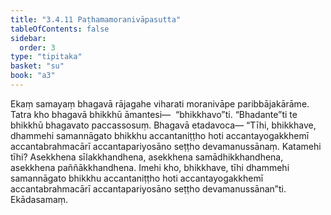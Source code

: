 ```yaml
---
title: "3.4.11 Paṭhamamoranivāpasutta"
tableOfContents: false
sidebar:
  order: 3
type: "tipitaka"
basket: "su"
book: "a3"
---
```



<DynamicBreadcrumb />

<Division number="144" book="a3" bookNo="15" page="295">

<Paragraph number="1053" book="a3">
Ekaṃ samayaṃ bhagavā rājagahe viharati moranivāpe paribbājakārāme. Tatra kho bhagavā bhikkhū āmantesi—  “bhikkhavo”ti. “Bhadante”ti te bhikkhū bhagavato paccassosuṃ. Bhagavā etadavoca—
</Paragraph>

<Paragraph number="1054" book="a3">
“Tīhi, bhikkhave, dhammehi samannāgato bhikkhu accantaniṭṭho hoti accantayogakkhemī accantabrahmacārī accantapariyosāno seṭṭho devamanussānaṃ. Katamehi tīhi? Asekkhena sīlakkhandhena, asekkhena samādhikkhandhena, asekkhena paññākkhandhena. Imehi kho, bhikkhave, tīhi dhammehi samannāgato bhikkhu accantaniṭṭho hoti accantayogakkhemī accantabrahmacārī accantapariyosāno seṭṭho devamanussānan”ti.

</Paragraph>
</Division>

<Paragraph number="1055" type="center" book="a3">
Ekādasamaṃ.
</Paragraph>